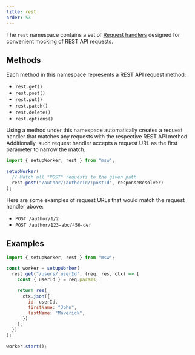 ```yaml
---
title: rest
order: 53
---
```


The `rest` namespace contains a set of [Request handlers](/docs/basics/request-handler) designed for convenient mocking of REST API requests.

## Methods

Each method in this namespace represents a REST API request method:

- `rest.get()`
- `rest.post()`
- `rest.put()`
- `rest.patch()`
- `rest.delete()`
- `rest.options()`

Using a method under this namespace automatically creates a request handler that matches any requests with the respective REST API method. Additionally, such request handler accepts a request URL as the first parameter to narrow the match.

```js showLineNumbers
import { setupWorker, rest } from "msw";

setupWorker(
  // Match all "POST" requests to the given path
  rest.post("/author/:authorId/:postId", responseResolver)
);
```

Here are some examples of request URLs that would match the request handler above:

- `POST /author/1/2`
- `POST /author/123-abc/456-def`

## Examples

```js showLineNumbers
import { setupWorker, rest } from "msw";

const worker = setupWorker(
  rest.get("/users/:userId", (req, res, ctx) => {
    const { userId } = req.params;

    return res(
      ctx.json({
        id: userId,
        firstName: "John",
        lastName: "Maverick",
      })
    );
  })
);

worker.start();
```
